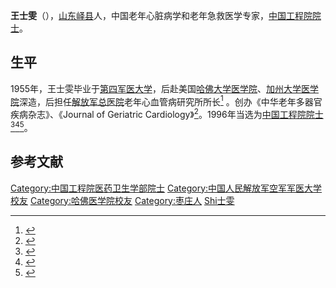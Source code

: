 '''王士雯'''（{{bd|1933年|3月29日|2012年|1月30日|catIdx=Wang王士雯}}），[[山东|山东]][[峄县|峄县]]人，中国老年心脏病学和老年急救医学专家，[[中国工程院院士|中国工程院院士]]。

== 生平 ==

1955年，王士雯毕业于[[第四军医大学|第四军医大学]]，后赴美国[[哈佛大学医学院|哈佛大学医学院]]、[[加州大学医学院|加州大学医学院]]深造，后担任[[解放军总医院|解放军总医院]]老年心血管病研究所所长<ref>{{cite web|title=王士雯 戎装下捧出大爱的心|url=http://elite.youth.cn/mj/201107/t20110726_1676680.htm|publisher=中国青年网|accessdate=2012-02-29|archive-date=2012-05-20|archive-url=https://web.archive.org/web/20120520120428/http://elite.youth.cn/mj/201107/t20110726_1676680.htm|dead-url=no}}</ref> 。创办《中华老年多器官疾病杂志》、《Journal of Geriatric Cardiology》<ref>{{cite web|title=王士雯：理想使我年轻|url=http://news.ylsw.net/Article/200907/2009-07-07/62072.shtml|publisher=医疗商务网|accessdate=2012-02-29|deadurl=yes|archiveurl=https://web.archive.org/web/20120430094955/http://news.ylsw.net/Article/200907/2009-07-07/62072.shtml|archivedate=2012-04-30}}</ref>。1996年当选为[[中国工程院院士|中国工程院院士]]<ref>{{cite web|title=今日关注：一代名师王士雯|url=http://edu.people.com.cn/GB/4800708.html|publisher=人民网|accessdate=2012-02-29|archive-date=2008-06-07|archive-url=https://web.archive.org/web/20080607130006/http://edu.people.com.cn/GB/4800708.html|dead-url=no}}</ref><ref>{{Cite book|title=中国科技统计年鉴 2016|last=国家统计局社会科技和文化产业统计司，科学技术部创新发展司编|location=北京|publisher=[[中国统计出版社|中国统计出版社]]|year=2016.11|isbn=978-7-5037-8032-5|pages=24-26}}</ref><ref>{{Cite book|title=中国药学年鉴 1996|last=《中国药学年鉴》编辑委员会编|publisher=北京：[[中国医药科技出版社|中国医药科技出版社]]|year=1997.06|isbn=7-5067-1706-9|pages=282-283}}</ref>。

==参考文献==
{{reflist}}

{{中国科学家小作品}}
{{中国工程院医药卫生学部院士}}

{{Authority control}}
{{DEFAULTSORT:Wang王士雯}}
[[Category:中国工程院医药卫生学部院士|Category:中国工程院医药卫生学部院士]]
[[Category:中国人民解放军空军军医大学校友|Category:中国人民解放军空军军医大学校友]]
[[Category:哈佛医学院校友|Category:哈佛医学院校友]]
[[Category:枣庄人|Category:枣庄人]]
[[Category:王姓|Shi士雯]]